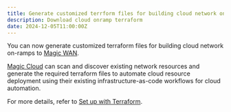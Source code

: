 ```yaml
---
title: Generate customized terrform files for building cloud network on-ramps
description: Download cloud onramp terraform
date: 2024-12-05T11:00:00Z
---
```



You can now generate customized terraform files for building cloud network on-ramps to [Magic WAN](/magic-wan/).

[Magic Cloud](/magic-cloud-networking/) can scan and discover existing network resources and generate the required terraform files to automate cloud resource deployment using their existing infrastructure-as-code workflows for cloud automation.

<Render file="terraform-setup-scenarios" product="magic-cloud-networking" />

For more details, refer to [Set up with Terraform](/magic-cloud-networking/cloud-on-ramps/#set-up-with-terraform).
